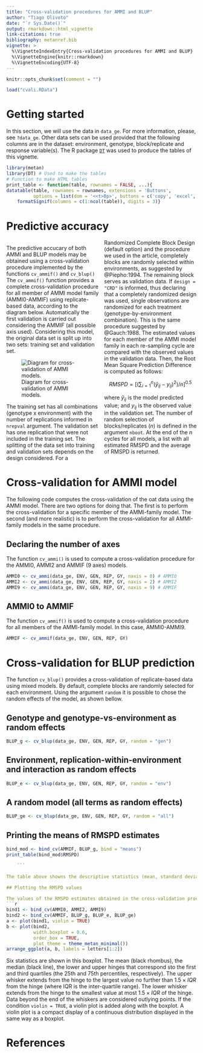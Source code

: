 ```yaml
---
title: "Cross-validation procedures for AMMI and BLUP"
author: "Tiago Olivoto"
date: "`r Sys.Date()`"
output: rmarkdown::html_vignette
link-citations: true
bibliography: metanref.bib
vignette: >
  %\VignetteIndexEntry{Cross-validation procedures for AMMI and BLUP}
  %\VignetteEngine{knitr::rmarkdown}
  %\VignetteEncoding{UTF-8}
---
```



```r
knitr::opts_chunk$set(comment = "")

load("cvali.RData")

```


# Getting started
In this section, we will use the data in `data_ge`. For more information, please, see `?data_ge`. Other data sets can be used provided that the following columns are in the dataset: environment, genotype, block/replicate and response variable(s). The R package [`DT`](https://rstudio.github.io/DT/) was used to produce the tables of this vignette.

<style>
  .col2 {
    columns: 2 200px;         /* number of columns and width in pixels*/
    -webkit-columns: 2 200px; /* chrome, safari */
    -moz-columns: 2 200px;    /* firefox */
  }
  .col3 {
    columns: 3 100px;
    -webkit-columns: 3 100px;
    -moz-columns: 3 100px;
  }
</style>

```r
library(metan)
library(DT) # Used to make the tables
# Function to make HTML tables
print_table <- function(table, rownames = FALSE, ...){
datatable(table, rownames = rownames, extensions = 'Buttons',
          options = list(dom = '<<t>Bp>', buttons = c('copy', 'excel', 'pdf', 'print')), ...) %>%
    formatSignif(columns = c(1:ncol(table)), digits = 3)}

```


# Predictive accuracy 

<div class="col2">
The predictive accucary of both AMMI and BLUP models may be obtained using a cross-validation procedure implemented by the functions `cv_ammif()` and `cv_blup()` The `cv_ammif()` function provides a complete cross-validation procedure for all member of AMMI model family (AMMI0-AMMIF) using replicate-based data, according to the diagram below. Automatically the first validation is carried out considering the AMMIF (all possible axis used). Considering this model, the original data set is split up into two sets: training set and validation set.

![Diagram for cross-validation of AMMI models.](validation.png)

The training set has all combinations (genotype x environment) with the number of replications informed in `nrepval` argument. The validation set has one replication that were not included in the training set. The splitting of the data set into training and validation sets depends on the design considered. For a Randomized Complete Block Design (default option) and the procedure we used in the article, completely blocks are randomly selected within environments, as suggested by @Piepho:1994. The remaining block serves as validation data. If `design = "CRD"` is informed, thus declaring that a completely randomized design was used, single observations are randomized for each treatment (genotype-by-environment combination). This is the same procedure suggested by @Gauch:1988. The estimated values for each member of the AMMI model family in each re-sampling cycle are compared with the observed values in the validation data. Then, the Root Mean Square Prediction Difference is computed as follows:

$$
   RMSPD = 
   {\left[ {\left( {\sum\nolimits_{i = 1}^n {{{\left( {{{\hat y}_{ij}} - {y_{ij}}} \right)}^2}} } \right)/n} \right]^{0.5}}
$$

where $\widehat{y}_{ij}$ is the model predicted value; and $y_{ij}$ is the observed value in the validation set. The number of random selection of blocks/replicates (*n*) is defined in the argument `nboot`. At the end of the *n* cycles for all models, a list with all estimated RMSPD and the average of RMSPD is returned.

</div>

# Cross-validation for AMMI model
The following code computes the cross-validation of the oat data using the AMMI model. There are two options for doing that. The first is to perform the cross-validation for a specific member of the AMMI-family model. The second (and more realistic) is to perform the cross-validation for all AMMI-family models in the same procedure.

## Declaring the number of axes
The function `cv_ammi()` is used to compute a cross-validation procedure for the AMMI0, AMMI2 and AMMIF (9 axes) models.

```r
AMMI0 <- cv_ammi(data_ge, ENV, GEN, REP, GY, naxis = 0) # AMMI0
AMMI2 <- cv_ammi(data_ge, ENV, GEN, REP, GY, naxis = 2) # AMMI2
AMMI9 <- cv_ammi(data_ge, ENV, GEN, REP, GY, naxis = 9) # AMMIF
```

## AMMI0 to AMMIF
The function `cv_ammif()` is used to compute a cross-validation procedure for all members of the AMMI-family model. In this case, AMMI0-AMMI9.

```r
AMMIF <- cv_ammif(data_ge, ENV, GEN, REP, GY)
```

# Cross-validation for BLUP prediction
The function  `cv_blup()` provides a cross-validation of replicate-based data using mixed models. By default, complete blocks are randomly selected for each environment. Using the argument `random` it is possible to chose the random effects of the model, as shown bellow.

## Genotype and genotype-vs-environment as random effects
```r
BLUP_g <- cv_blup(data_ge, ENV, GEN, REP, GY, random = "gen")
```

## Environment, replication-within-environment and interaction as random effects
```r
BLUP_e <- cv_blup(data_ge, ENV, GEN, REP, GY, random = "env")
```

## A random model (all terms as random effects)
```r
BLUP_ge <- cv_blup(data_ge, ENV, GEN, REP, GY, random = "all")
```


## Printing the means of RMSPD estimates


```r
bind_mod <- bind_cv(AMMIF, BLUP_g, bind = "means")
print_table(bind_mod$RMSPD)

    ```

The table above showns the descriptive statistics (mean, standard deviation, standar error of the mean, and quantiles 2.5% and 97.5%) of the 100 RMSPD estimates for each model, and are presented from the most accurate model (smallest RMSPD mean) to the least accurate model (highest RMSPD mean). 

## Plotting the RMSPD values

The values of the RMSPD estimates obtained in the cross-validation process may be plotted using the function`plot()`. 
```r
bind1 <- bind_cv(AMMI0, AMMI2, AMMI9)
bind2 <- bind_cv(AMMIF, BLUP_g, BLUP_e, BLUP_ge)
a <- plot(bind1, violin = TRUE)
b <- plot(bind2,
          width.boxplot = 0.6,
          order_box = TRUE,
          plot_theme = theme_metan_minimal())
arrange_ggplot(a, b, labels = letters[1:2])

```

Six statistics are shown in this boxplot. The mean (black rhombus), the median (black line), the lower and upper hinges that correspond sto the first and third quartiles (the 25th and 75th percentiles, respectively). The upper whisker extends from the hinge to the largest value no further than $1.5\times{IQR}$ from the hinge (where IQR is the inter-quartile range). The lower whisker extends from the hinge to the smallest value at most $1.5\times{IQR}$ of the hinge. Data beyond the end of the whiskers are considered outlying points. If the condition `violin = TRUE`, a violin plot is added along with the boxplot. A violin plot is a compact display of a continuous distribution displayed in the same way as a boxplot.

# References

